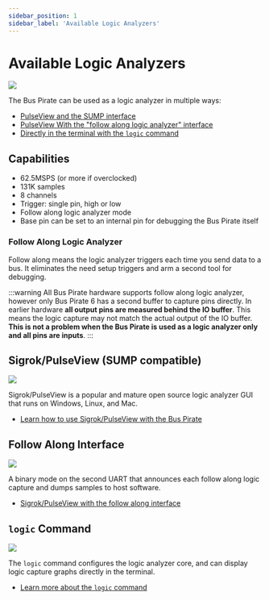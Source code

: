 ---
sidebar_position: 1
sidebar_label: 'Available Logic Analyzers'
---

# Available Logic Analyzers




<OldSiteWarning/>




![](./img/logic-system.png)

The Bus Pirate can be used as a logic analyzer in multiple ways:
- [PulseView and the SUMP interface](/logic-analyzer/pulseview-sump)
- [PulseView With the "follow along logic analyzer" interface](/logic-analyzer/pulseview-fala)
- [Directly in the terminal with the ```logic``` command](/logic-analyzer/logic-command)

## Capabilities

- 62.5MSPS (or more if overclocked)
- 131K samples
- 8 channels
- Trigger: single pin, high or low
- Follow along logic analyzer mode
- Base pin can be set to an internal pin for debugging the Bus Pirate itself

### Follow Along Logic Analyzer

Follow along means the logic analyzer triggers each time you send data to a bus. It eliminates the need setup triggers and arm a second tool for debugging. 

:::warning
All Bus Pirate hardware supports follow along logic analyzer, however only Bus Pirate 6 has a second buffer to capture pins directly. In earlier hardware **all output pins are measured behind the IO buffer**. This means the logic capture may not match the actual output of the IO buffer. **This is not a problem when the Bus Pirate is used as a logic analyzer only and all pins are inputs**.
:::

## Sigrok/PulseView (SUMP compatible)

![](./img/sigrok-capture.png)

Sigrok/PulseView is a popular and mature open source logic analyzer GUI that runs on Windows, Linux, and Mac. 
- [Learn how to use Sigrok/PulseView with the Bus Pirate](/logic-analyzer/pulseview-sump)

## Follow Along Interface

![](./img/fala1.png)

A binary mode on the second UART that announces each follow along logic capture and dumps samples to host software.
- [Sigrok/PulseView with the follow along interface](/logic-analyzer/pulseview-fala)

## ```logic``` Command

![](./img/logic-command-nav.png)

The ```logic``` command configures the logic analyzer core, and can display logic capture graphs directly in the terminal.
- [Learn more about the ```logic``` command](/logic-analyzer/logic-command)
